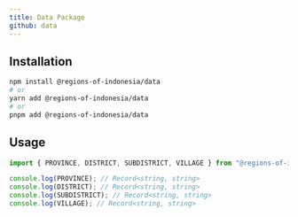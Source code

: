 ```yaml
---
title: Data Package
github: data
---
```



<NPMPackageBadges name="data" />

## Installation

```bash
npm install @regions-of-indonesia/data
# or
yarn add @regions-of-indonesia/data
# or
pnpm add @regions-of-indonesia/data
```

## Usage

```typescript
import { PROVINCE, DISTRICT, SUBDISTRICT, VILLAGE } from "@regions-of-indonesia/data";

console.log(PROVINCE); // Record<string, string>
console.log(DISTRICT); // Record<string, string>
console.log(SUBDISTRICT); // Record<string, string>
console.log(VILLAGE); // Record<string, string>
```

